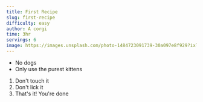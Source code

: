```yaml
---
title: First Recipe
slug: first-recipe
difficulty: easy
author: A corgi
time: 3hr
servings: 6
image: https://images.unsplash.com/photo-1484723091739-30a097e8f929?ixlib=rb-1.2.1&ixid=eyJhcHBfaWQiOjEyMDd9&auto=format&fit=crop&w=774&q=80
---
```


<RecipeLayout>

- No dogs
- Only use the purest kittens

1. Don't touch it
2. Don't lick it
3. That's it! You're done

</RecipeLayout>
